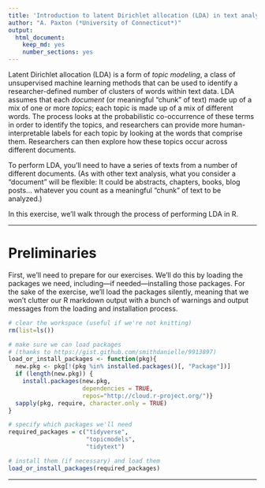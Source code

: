 ```yaml
---
title: 'Introduction to latent Dirichlet allocation (LDA) in text analysis'
author: "A. Paxton (*University of Connecticut*)"
output:
  html_document:
    keep_md: yes
    number_sections: yes
---
```


Latent Dirichlet allocation (LDA) is a form of *topic modeling*, a class
of unsupervised machine learning methods that can be used to identify a
researcher-defined number of clusters of words within text data. LDA assumes that
each *document* (or meaningful "chunk" of text) made up of a mix of one or more *topics*;
each topic is made up of a mix of different words. The process looks at the
probabilistic co-occurrence of these terms in order to identify the topics, and 
researchers can provide more human-interpretable labels for each topic by looking at
the words that comprise them. Researchers can then explore how these topics 
occur across different documents.

To perform LDA, you'll need to have a series of texts from a number of different
documents. (As with other text analysis, what you consider a "document" will be
flexible: It could be abstracts, chapters, books, blog posts... whatever you
count as a meaningful "chunk" of text to be analyzed.)

In this exercise, we'll walk through the process of performing LDA in R.

***

# Preliminaries

First, we'll need to prepare for our exercises. We'll do this by loading the
packages we need, including---if needed---installing those packages. For the
sake of the exercise, we'll load the packages silently, meaning that we won't
clutter our R markdown output with a bunch of warnings and output messages
from the loading and installation process.

```r

# clear the workspace (useful if we're not knitting)
rm(list=ls())

```

```r

# make sure we can load packages 
# (thanks to https://gist.github.com/smithdanielle/9913897)
load_or_install_packages <- function(pkg){
  new.pkg <- pkg[!(pkg %in% installed.packages()[, "Package"])]
  if (length(new.pkg)) {
    install.packages(new.pkg, 
                     dependencies = TRUE,
                     repos="http://cloud.r-project.org/")}
  sapply(pkg, require, character.only = TRUE)
}

```

```r

# specify which packages we'll need
required_packages = c("tidyverse",
                      "topicmodels",
                      "tidytext")

# install them (if necessary) and load them
load_or_install_packages(required_packages)

```

***

